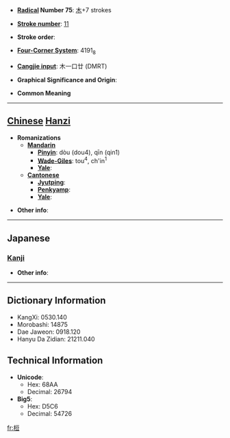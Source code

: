 * '''[[Wiktionary:Chinese radical index| Radical]] Number 75''': [[Wiktionary:Chinese radical index 木|木]]+7 strokes

* '''[[Wiktionary:Chinese total strokes index|Stroke number]]''': [[Wiktionary:Chinese total strokes index 11|11]]

* '''Stroke order''': 

* '''[[Wiktionary:Chinese four corner index|Four-Corner System]]''': 4191<sub>8</sub>

* '''[[Wiktionary:Chinese Cangjie index|Cangjie input]]''': 木一口廿 (DMRT)

* '''Graphical Significance and Origin''': 

* '''Common Meaning'''

----

== [[Chinese]] [[Hanzi]] ==

* '''Romanizations'''
** '''[[Mandarin]]'''
*** '''[[Pinyin]]''': dòu (dou4), qīn (qin1)
*** '''[[Wade-Giles]]''': tou<sup>4</sup>, ch'in<sup>1</sup>
*** '''[[Yale]]''': 
** '''[[Cantonese]]'''
*** '''[[Jyutping]]''':
*** '''[[Penkyamp]]''': 
*** '''[[Yale]]''': 

* '''Other info''': 

----

==Japanese==
===[[Kanji]]===
{{kanji|on readings=[[とう]] (tō), [[ず]] (zu)|kun readings=[[たかつき]] (takatsuki)}}

* '''Other info''':  

----

== Dictionary Information ==

* KangXi: 0530.140
* Morobashi: 14875
* Dae Jaweon: 0918.120
* Hanyu Da Zidian: 21211.040

== Technical Information ==

* '''Unicode''':
** Hex: 68AA
** Decimal: 26794
* '''Big5''':
** Hex: D5C6
** Decimal: 54726

[[fr:梪]]